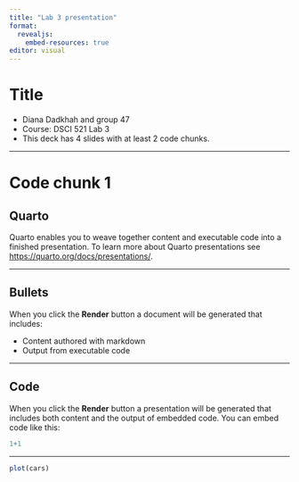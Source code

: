 ```yaml
---
title: "Lab 3 presentation"
format:
  revealjs:
    embed-resources: true
editor: visual
---
```


# Title

-   Diana Dadkhah and group 47
-   Course: DSCI 521 Lab 3
-   This deck has 4 slides with at least 2 code chunks.

---

# Code chunk 1

## Quarto

Quarto enables you to weave together content and executable code into a finished presentation. To learn more about Quarto presentations see <https://quarto.org/docs/presentations/>.

---

## Bullets

When you click the **Render** button a document will be generated that includes:

-   Content authored with markdown
-   Output from executable code

---

## Code

When you click the **Render** button a presentation will be generated that includes both content and the output of embedded code. You can embed code like this:

```r
1+1
```
---
```r
plot(cars)
```
